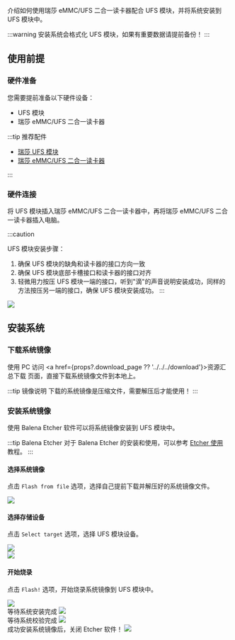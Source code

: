 介绍如何使用瑞莎 eMMC/UFS 二合一读卡器配合 UFS 模块，并将系统安装到 UFS 模块中。

:::warning
安装系统会格式化 UFS 模块，如果有重要数据请提前备份！
:::

## 使用前提

### 硬件准备

您需要提前准备以下硬件设备：

- UFS 模块
- 瑞莎 eMMC/UFS 二合一读卡器

:::tip 推荐配件

- [瑞莎 UFS 模块](https://radxa.com/products/accessories/ufs-module)
- [瑞莎 eMMC/UFS 二合一读卡器](https://radxa.com/products/accessories/emmc-ufs-module-reader)

:::

### 硬件连接

将 UFS 模块插入瑞莎 eMMC/UFS 二合一读卡器中，再将瑞莎 eMMC/UFS 二合一读卡器插入电脑。

:::caution

UFS 模块安装步骤：

1. 确保 UFS 模块的缺角和读卡器的接口方向一致
2. 确保 UFS 模块底部卡槽接口和读卡器的接口对齐
3. 轻微用力按压 UFS 模块一端的接口，听到"滴"的声音说明安装成功，同样的方法按压另一端的接口，确保 UFS 模块安装成功。
   :::

<div style={{ textAlign: "center" }}>
  <img
    src="/img/common/radxa-os/install-system/ufs-reader.webp"
    style={{ width: "100%", maxWidth: "1200px" }}
  />
</div>

## 安装系统

### 下载系统镜像

使用 PC 访问 <a href={props?.download_page ?? '../../../download'}>资源汇总下载</a> 页面，直接下载系统镜像文件到本地上。

:::tip 镜像说明
下载的系统镜像是压缩文件，需要解压后才能使用！
:::

### 安装系统镜像

使用 Balena Etcher 软件可以将系统镜像安装到 UFS 模块中。

:::tip Balena Etcher
对于 Balena Etcher 的安装和使用，可以参考 [Etcher 使用](/common/radxa-os/install-system/balena-etcher) 教程。
:::

#### 选择系统镜像

点击 `Flash from file` 选项，选择自己提前下载并解压好的系统镜像文件。

<div style={{ textAlign: "center" }}>
  <img
    src="/img/common/radxa-os/install-system/etcher-select-image-ufs.webp"
    style={{ width: "100%", maxWidth: "1200px" }}
  />
</div>

#### 选择存储设备

点击 `Select target` 选项，选择 UFS 模块设备。

<div style={{ textAlign: "center" }}>
  <img
    src="/img/common/radxa-os/install-system/etcher-select-ufs-01.webp"
    style={{ width: "100%", maxWidth: "1200px" }}
  />
</div>

<div style={{ textAlign: "center" }}>
  <img
    src="/img/common/radxa-os/install-system/etcher-select-ufs-02.webp"
    style={{ width: "100%", maxWidth: "1200px" }}
  />
</div>

#### 开始烧录

点击 `Flash!` 选项，开始烧录系统镜像到 UFS 模块中。

<div style={{ textAlign: "center" }}>
  <img
    src="/img/common/radxa-os/install-system/etcher-flash-ufs.webp"
    style={{ width: "100%", maxWidth: "1200px" }}
  />
</div>

<div style={{ textAlign: "center" }}>
  等待系统安装完成
  <img
    src="/img/common/radxa-os/install-system/etcher-flashing-ufs.webp"
    style={{ width: "100%", maxWidth: "1200px" }}
  />
</div>

<div style={{ textAlign: "center" }}>
  等待系统校验完成
  <img
    src="/img/common/radxa-os/install-system/etcher-valid-ufs.webp"
    style={{ width: "100%", maxWidth: "1200px" }}
  />
</div>

<div style={{ textAlign: "center" }}>
  成功安装系统镜像后，关闭 Etcher 软件！
  <img
    src="/img/common/radxa-os/install-system/etcher-completed-ufs.webp"
    style={{ width: "100%", maxWidth: "1200px" }}
  />
</div>
